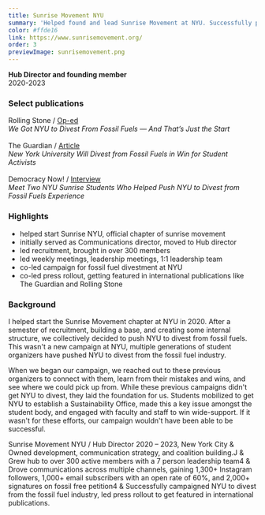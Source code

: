 ```yaml
---
title: Sunrise Movement NYU
summary: 'Helped found and lead Sunrise Movement at NYU. Successfully pushed NYU to divest their 5+ billion dollar endowment from the fossil fuel industry.'
color: #ffde16
link: https://www.sunrisemovement.org/
order: 3
previewImage: sunrisemovement.png
---
```


**Hub Director and founding member**\
2020-2023

### Select publications

Rolling Stone / [Op-ed](https://www.rollingstone.com/culture/culture-commentary/nyu-divest-fossil-fuels-students-1234826380/)\
_We Got NYU to Divest From Fossil Fuels — And That’s Just the Start_\
\
The Guardian / [Article](https://www.theguardian.com/us-news/2023/sep/12/new-york-university-fossil-fuel-divestment)\
_New York University Will Divest from Fossil Fuels in Win for Student Activists_\
\
Democracy Now! / [Interview](https://www.youtube.com/watch?v=d6kDbRy-lXY)\
_Meet Two NYU Sunrise Students Who Helped Push NYU to Divest from Fossil Fuels Experience_

### Highlights

- helped start Sunrise NYU, official chapter of sunrise movement
- initially served as Communications director, moved to Hub director
- led recruitment, brought in over 300 members
- led weekly meetings, leadership meetings, 1:1 leadership team
- co-led campaign for fossil fuel divestment at NYU
- co-led press rollout, getting featured in international publications like The Guardian and Rolling Stone

### Background

I helped start the Sunrise Movement chapter at NYU in 2020. After a semester of recruitment, building a base, and creating some internal structure, we collectively decided to push NYU to divest from fossil fuels. This wasn't a new campaign at NYU, multiple generations of student organizers have pushed NYU to divest from the fossil fuel industry.

When we began our campaign, we reached out to these previous organizers to connect with them, learn from their mistakes and wins, and see where we could pick up from. While these previous campaigns didn't get NYU to divest, they laid the foundation for us. Students mobilized to get NYU to establish a Sustainability Office, made this a key issue amongst the student body, and engaged with faculty and staff to win wide-support. If it wasn't for these efforts, our campaign wouldn't have been able to be successful.

Sunrise Movement NYU / Hub Director 2020 – 2023, New York City
& Owned development, communication strategy, and coalition building.J
& Grew hub to over 300 active members with a 7 person leadership team4
& Drove communications across multiple channels, gaining 1,300+ Instagram followers, 1,000+
email subscribers with an open rate of 60%, and 2,000+ signatures on fossil free petition4
& Successfully campaigned NYU to divest from the fossil fuel industry, led press rollout to get
featured in international publications.
